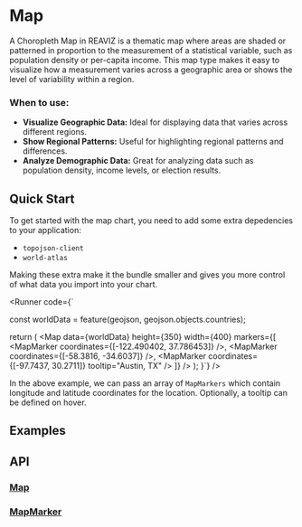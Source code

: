 
<Meta of={MapStory} />

# Map

A Choropleth Map in REAVIZ is a thematic map where areas are shaded or patterned in proportion 
to the measurement of a statistical variable, such as population density or per-capita income. 
This map type makes it easy to visualize how a measurement varies across a geographic area or shows the level of variability within a region.

### When to use:

- **Visualize Geographic Data:** Ideal for displaying data that varies across different regions.
- **Show Regional Patterns:** Useful for highlighting regional patterns and differences.
- **Analyze Demographic Data:** Great for analyzing data such as population density, income levels, or election results.


## Quick Start
To get started with the map chart, you need to add some extra depedencies to your application:

- `topojson-client`
- `world-atlas`

Making these extra make it the bundle smaller and gives you more control of what data
you import into your chart.

<Runner code={`

const worldData = feature(geojson, geojson.objects.countries);

  return (
    <Map
      data={worldData}
      height={350}
      width={400}
      markers={[
        <MapMarker coordinates={[-122.490402, 37.786453]} />,
        <MapMarker coordinates={[-58.3816, -34.6037]} />,
        <MapMarker coordinates={[-97.7437, 30.2711]} tooltip="Austin, TX" />
      ]}
    />
  );
}`}
/>

In the above example, we can pass an array of `MapMarkers` which
contain longitude and latitude coordinates for the location. Optionally,
a tooltip can be defined on hover.

## Examples
<ToggleCanvas of={MapStory.Simple} storybook="charts-map--simple" />

## API
### [Map](https://github.com/reaviz/reaviz/blob/master/src/Map/Map.tsx)
<PropsTable name="Map" />

### [MapMarker](https://github.com/reaviz/reaviz/blob/master/src/Map/MapMarker.tsx)
<PropsTable name="MapMarker" />
